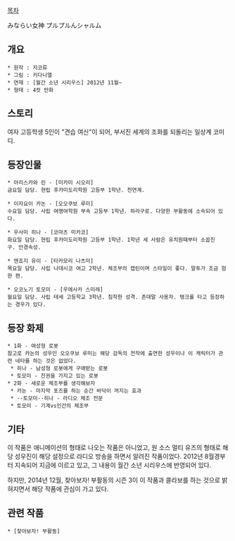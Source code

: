 [[목차]]

みならい女神 プルプルんシャルム

== 개요 ==
 * 원작 : 지코류
 * 그림 : 키다니엘
 * 연재 : [월간 소년 시리우스] 2012년 11월~
 * 형태 : 4컷 만화

== 스토리 ==
여자 고등학생 5인이 "견습 여신"이 되어, 부서진 세계의 조화를 되돌리는 일상계 코미디.

== 등장인물 ==
 * 아리스카와 린 - [미카미 시오리]
 금요일 담당. 현립 후카미도리학원 고등부 1학년. 천연계.

 * 이자요이 카논 - [오오쿠보 루미]
 수요일 담당. 사립 여명여학원 부속 고등부 1학년. 하라구로. 다양한 부활동에 소속되어 있다.

 * 우사미 히나 - [코마츠 미카코]
 화요일 담당. 현립 후카미도리학원 고등부 1학년. 1학년 세 사람은 유치원때부터 소꿉친구. 안경속성.

 * 엔죠지 유이 - [타카모리 나츠미] 
 목요일 담당. 사립 나데시코 여고 2학년. 체조부의 캡틴이며 스타일이 좋다. 말투가 조금 험한 편.

 * 오코노기 토모미 - [우에사카 스미레]
 월요일 담당. 사립 테세 고등학교 3학년. 침착한 성격. 존대말 사용자. 탱크를 타고 등장하는 경우가 있다.

== 등장 화제 ==
 * 1화 - 여성형 로봇
 참고로 카논의 성우인 오오쿠보 루미는 해당 감독의 전작에 출연한 성우이나 이 캐릭터가 관련 네타를 하는 것은 없었다.
  * 히나 - 남성형 로봇에게 구애받는 로봇
  * 토모미 - 친권을 가지고 있는 로봇
 * 2화 - 새로운 체조부를 생각해보자
  * 카논 - 마지막 포즈를 하는 순간 바닥이 꺼지는 효과
  * --토모미--히나 - 라디오 체조 전문
  * 토모미 - 기계vs인간의 체조부

== 기타 ==
이 작품은 애니메이션의 형태로 나오는 작품은 아니었고, 원 소스 멀티 유즈의 형태로 
해당 성우진이 해당 설정으로 라디오 방송을 하면서 알려진 작품이었다. 2012년 8월경부터
지속되어 지금에 이르고 있고, 그 내용이 월간 소년 시리우스에 반영되어 있다.

하지만, 2014년 12월, 찾아보자! 부활동의 시즌 3이 이 작품과 콜라보를 하는 것으로 밝혀지면서 해당 작품에 관심이 가고 있다.

== 관련 작품 ==
 * [찾아보자! 부활동]
